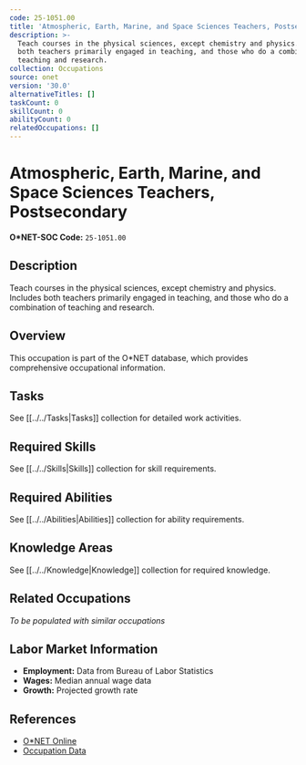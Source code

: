 ```yaml
---
code: 25-1051.00
title: 'Atmospheric, Earth, Marine, and Space Sciences Teachers, Postsecondary'
description: >-
  Teach courses in the physical sciences, except chemistry and physics. Includes
  both teachers primarily engaged in teaching, and those who do a combination of
  teaching and research.
collection: Occupations
source: onet
version: '30.0'
alternativeTitles: []
taskCount: 0
skillCount: 0
abilityCount: 0
relatedOccupations: []
---
```

# Atmospheric, Earth, Marine, and Space Sciences Teachers, Postsecondary

**O*NET-SOC Code:** `25-1051.00`

## Description

Teach courses in the physical sciences, except chemistry and physics. Includes both teachers primarily engaged in teaching, and those who do a combination of teaching and research.

## Overview

This occupation is part of the O*NET database, which provides comprehensive occupational information.

## Tasks

See [[../../Tasks|Tasks]] collection for detailed work activities.

## Required Skills

See [[../../Skills|Skills]] collection for skill requirements.

## Required Abilities

See [[../../Abilities|Abilities]] collection for ability requirements.

## Knowledge Areas

See [[../../Knowledge|Knowledge]] collection for required knowledge.

## Related Occupations

*To be populated with similar occupations*

## Labor Market Information

- **Employment:** Data from Bureau of Labor Statistics
- **Wages:** Median annual wage data
- **Growth:** Projected growth rate

## References

- [O*NET Online](https://www.onetonline.org/link/summary/25-1051.00)
- [Occupation Data](https://www.onetcenter.org/)

